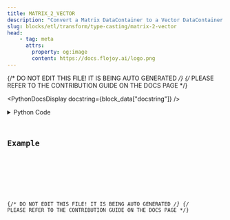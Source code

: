 ```yaml
---
title: MATRIX_2_VECTOR
description: "Convert a Matrix DataContainer to a Vector DataContainer."
slug: blocks/etl/transform/type-casting/matrix-2-vector
head:
    - tag: meta
      attrs:
        property: og:image
        content: https://docs.flojoy.ai/logo.png
---
```


{/* DO NOT EDIT THIS FILE! IT IS BEING AUTO GENERATED */}
{/* PLEASE REFER TO THE CONTRIBUTION GUIDE ON THE DOCS PAGE */}


<PythonDocsDisplay docstring={block_data["docstring"]} />
<details>
<summary>Python Code</summary>



<Code code={pythonCode} lang="py" wrap theme="dracula" />

[Find this Flojoy Block on GitHub](https://github.com/flojoy-ai/blocks/blob/main/blocks/ETL/TRANSFORM/TYPE_CASTING/MATRIX_2_VECTOR/MATRIX_2_VECTOR.py)

</details>

## Example


<GetHelpWidget />


<AppDisplay app={app} blockName="MATRIX_2_VECTOR" client:visible />


<Example />

{/* DO NOT EDIT THIS FILE! IT IS BEING AUTO GENERATED */}
{/* PLEASE REFER TO THE CONTRIBUTION GUIDE ON THE DOCS PAGE */}
